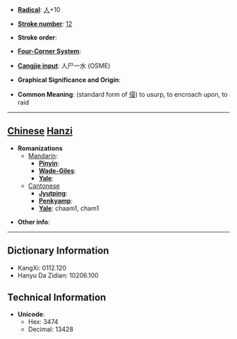 * '''[[Wiktionary:Chinese radical index| Radical]]''': [[Wiktionary:Chinese radical index 人|人]]+10

* '''[[Wiktionary:Chinese total strokes index|Stroke number]]''': [[Wiktionary:Chinese total strokes index 12|12]]

* '''Stroke order''': 

* '''[[Wiktionary:Chinese four corner index|Four-Corner System]]''': 

* '''[[Wiktionary:Chinese Cangjie index|Cangjie input]]''': 人尸一水 (OSME)

* '''Graphical Significance and Origin''': 

* '''Common Meaning''': (standard form of [[侵]]) to usurp, to encroach upon, to raid

----

== [[Chinese]] [[Hanzi]] ==

* '''Romanizations'''
** [[Mandarin]]:
*** '''[[Pinyin]]''': 
*** '''[[Wade-Giles]]''': 
*** '''[[Yale]]''': 
**[[Cantonese]]
***'''[[Jyutping]]''':
***'''[[Penkyamp]]''': 
***'''[[Yale]]''': chaam1, cham1

* '''Other info''': 

----

== Dictionary Information ==

* KangXi: 0112.120
* Hanyu Da Zidian: 10206.100

== Technical Information ==

* '''Unicode''':
** Hex: 3474
** Decimal: 13428